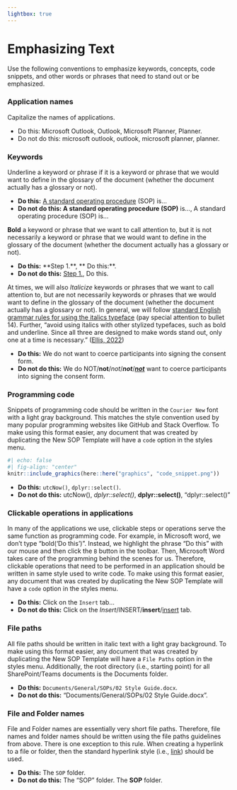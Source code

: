 ```yaml
---
lightbox: true
---
```


# Emphasizing Text {#sec-emph_text .unnumbered}

Use the following conventions to emphasize keywords, concepts, code snippets, and other words or phrases that need to stand out or be emphasized.

### Application names
Capitalize the names of applications.

-   Do this: Microsoft Outlook, Outlook, Microsoft Planner, Planner.
-   Do not do this: microsoft outlook, outlook, microsoft planner, planner.

### Keywords
Underline a keyword or phrase if it is a keyword or phrase that we would want to define in the glossary of the document (whether the document actually has a glossary or not).

-   **Do this:** [A standard operating procedure]{.underline} (SOP) is...
-   **Do not do this: A standard operating procedure (SOP)** is..., A standard operating procedure (SOP) is...

**Bold** a keyword or phrase that we want to call attention to, but it is not necessarily a keyword or phrase that we would want to define in the glossary of the document (whether the document actually has a glossary or not).

-   **Do this:** \*\*Step 1.\*\*, \*\* Do this:\*\*.
-   **Do not do this:** [Step 1.]{.underline}, Do this.

At times, we will also *Italicize* keywords or phrases that we want to call attention to, but are not necessarily keywords or phrases that we would want to define in the glossary of the document (whether the document actually has a glossary or not). In general, we will follow [standard English grammar rules for using the italics typeface](https://www.grammarly.com/blog/italics/) (pay special attention to bullet 14). Further, "avoid using italics with other stylized typefaces, such as bold and underline. Since all three are designed to make words stand out, only one at a time is necessary." ([Ellis, 2022](https://www.grammarly.com/blog/italics/))

-   **Do this:** We do not want to coerce participants into signing the consent form.
-   **Do not do this:** We do NOT/**not**/*not*/***not***/[***not***]{.underline} want to coerce participants into signing the consent form.

### Programming code

Snippets of programming code should be written in the `Courier New` font with a light gray background. This matches the style convention used by many popular programming websites like GitHub and Stack Overflow. To make using this format easier, any document that was created by duplicating the New SOP Template will have a `code` option in the styles menu.

```r
#| echo: false
#| fig-align: "center"
knitr::include_graphics(here::here("graphics", "code_snippet.png"))
``` 

  - **Do this:** `utcNow()`, `dplyr::select()`.
  - **Do not do this:** utcNow(), *dplyr::select()*, **dplyr::select()**, "dplyr::select()"

### Clickable operations in applications
In many of the applications we use, clickable steps or operations serve the same function as programming code. For example, in Microsoft word, we don't type "bold('Do this')". Instead, we highlight the phrase "Do this" with our mouse and then click the `B` button in the toolbar. Then, Microsoft Word takes care of the programming behind the scenes for us. Therefore, clickable operations that need to be performed in an application should be written in same style used to write code. To make using this format easier, any document that was created by duplicating the New SOP Template will have a `code` option in the styles menu.

  - **Do this:** Click on the `Insert` tab...
  - **Do not do this:** Click on the *Insert*/INSERT/**insert**/[insert]{.underline} tab.

### File paths
All file paths should be written in italic text with a light gray background. To make using this format easier, any document that was created by duplicating the New SOP Template will have a `File Paths` option in the styles menu. Additionally, the root directory (i.e., starting point) for all SharePoint/Teams documents is the Documents folder.

  - **Do this:** `Documents/General/SOPs/02 Style Guide.docx`.
  - **Do not do this:** "Documents/General/SOPs/02 Style Guide.docx".

### File and Folder names
File and Folder names are essentially very short file paths. Therefore, file names and folder names should be written using the file paths guidelines from above. There is one exception to this rule. When creating a hyperlink to a file or folder, then the standard hyperlink style (i.e., [link]()) should be used.

  - **Do this:** The `SOP` folder.
  - **Do not do this:** The "SOP" folder. The **SOP** folder.
